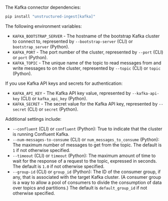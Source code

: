 The Kafka connector dependencies:

  ```bash CLI, Python
  pip install "unstructured-ingest[kafka]"
  ```


<AdditionalIngestDependencies />

The following environment variables:

- `KAFKA_BOOTSTRAP_SERVER` - The hostname of the bootstrap Kafka cluster to connect to, represented by `--bootstrap-server` (CLI) or `bootstrap_server` (Python).
- `KAFKA_PORT` - The port number of the cluster, represented by `--port` (CLI) or `port` (Python).
- `KAFKA_TOPIC` - The unique name of the topic to read messages from and write messages to on the cluster, represented by `--topic` (CLI) or `topic` (Python).

If you use Kafka API keys and secrets for authentication:

- `KAFKA_API_KEY` - The Kafka API key value, represented by `--kafka-api-key` (CLI) or `kafka_api_key` (Python).
- `KAFKA_SECRET` - The secret value for the Kafka API key, represented by `--secret` (CLI) or `secret` (Python).

Additional settings include:

- `--confluent` (CLI) or `confluent` (Python): True to indicate that the cluster is running Confluent Kafka.
- `--num-messages-to-consume` (CLI) or `num_messages_to_consume` (Python): The maximum number of messages to get from the topic. The default is `1` if not otherwise specified.
- `--timeout` (CLI) or `timeout` (Python): The maximum amount of time to wait for the response of a request to the topic, expressed in seconds. The default is `1.0` if not otherwise specified.
- `--group-id` (CLI) or `group_id` (Python): The ID of the consumer group, if any, that is associated with the target Kafka cluster. 
  (A consumer group is a way to allow a pool of consumers to divide the consumption of data 
  over topics and partitions.) The default is `default_group_id` if not otherwise specified.
